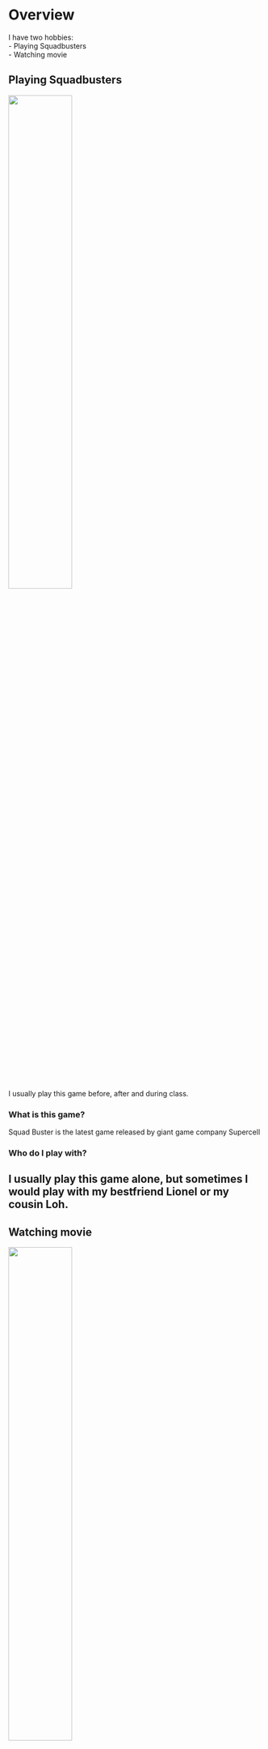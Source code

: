 # Overview
I have two hobbies:  
- Playing Squadbusters  
- Watching movie  

## Playing Squadbusters
![](image/squadbusters.jpg){width="50%" height="50%" fig-align="center" .lightbox}  

I usually play this game before, after and during class.

### What is this game?
Squad Buster is the latest game released by giant game company Supercell

### Who do I play with?
I usually play this game alone, but sometimes I would play with my bestfriend Lionel or my cousin Loh.
---

## Watching movie
![](image/avengers.jpg){width="50%" height="50%" fig-align="center" .lightbox}  

I am a super Marvel fan

### My favourite movie
  ![](image/thor.jpg){width="50%" height="50%" fig-align="center" .lightbox}  

My favourite movie is the 3^rd^ Thor movie, Thor: Ragnarok.
---